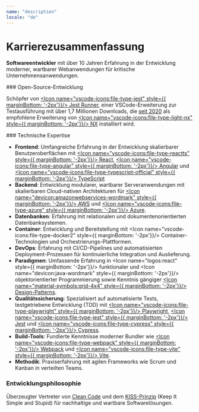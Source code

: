 ```yaml
---
name: "description"
locale: "de"
---
```


# Karrierezusammenfassung

<Divider />

**Softwareentwickler** mit über 10 Jahren Erfahrung in der Entwicklung moderner, wartbarer Webanwendungen für kritische Unternehmensanwendungen.
<div style={{ marginTop: '10px'}}></div>
### Open-Source-Entwicklung

Schöpfer von <a href="https://marketplace.visualstudio.com/items?itemName=firsttris.vscode-jest-runner" target="_blank"><Icon name="vscode-icons:file-type-jest" style={{ marginBottom: '-2px'}}/> Jest Runner</a>, einer VSCode-Erweiterung zur Testausführung mit über 1,7 Millionen Downloads, die <a href="https://github.com/nrwl/nx/issues/3868" target="_blank">seit 2020</a> als empfohlene Erweiterung von <a href="https://nx.dev/" target="_blank"><Icon name="vscode-icons:file-type-light-nx" style={{ marginBottom: '-2px'}}/> NX</a> installiert wird.
<div style={{ marginTop: '10px'}}></div>
### Technische Expertise

- **Frontend**: Umfangreiche Erfahrung in der Entwicklung skalierbarer Benutzeroberflächen mit <a href="https://react.dev/" target="_blank"><Icon name="vscode-icons:file-type-reactts" style={{ marginBottom: '-2px'}}/> React</a>, <a href="https://angular.io/" target="_blank"><Icon name="vscode-icons:file-type-angular" style={{ marginBottom: '-2px'}}/> Angular</a> und <a href="https://www.typescriptlang.org/" target="_blank"><Icon name="vscode-icons:file-type-typescript-official" style={{ marginBottom: '-2px'}}/> TypeScript</a>
- **Backend**: Entwicklung modularer, wartbarer Serveranwendungen mit skalierbaren Cloud-nativen Architekturen für <a href="https://aws.amazon.com/" target="_blank"><Icon name="devicon:amazonwebservices-wordmark" style={{ marginBottom: '-2px'}}/> AWS</a> und <a href="https://azure.microsoft.com/" target="_blank"><Icon name="vscode-icons:file-type-azure" style={{ marginBottom: '-2px'}}/> Azure</a>.
- **Datenbanken**: Erfahrung mit relationalen und dokumentenorientierten Datenbanksystemen.
- **Container**: Entwicklung und Bereitstellung mit <Icon name="vscode-icons:file-type-docker2" style={{ marginBottom: '-2px'}}/> Container-Technologien und Orchestrierungs-Plattformen.
- **DevOps**: Erfahrung mit CI/CD-Pipelines und automatisierten Deployment-Prozessen für kontinuierliche Integration und Auslieferung.
- **Paradigmen**: Umfassende Erfahrung in <Icon name="logos:react" style={{ marginBottom: '-2px'}}/> funktionaler und <Icon name="devicon:java-wordmark" style={{ marginBottom: '-2px'}}/> objektorientierter Programmierung sowie Kenntnis gängiger <a href="https://refactoring.guru/design-patterns" target="_blank"><Icon name="material-symbols:grid-4x4" style={{ marginBottom: '-2px'}}/> Design-Patterns</a>.
- **Qualitätssicherung**: Spezialisiert auf automatisierte Tests, testgetriebene Entwicklung (TDD) mit <a href="https://playwright.dev/" target="_blank"><Icon name="vscode-icons:file-type-playwright" style={{ marginBottom: '-2px'}}/> Playwright</a>, <a href="https://jestjs.io/" target="_blank"><Icon name="vscode-icons:file-type-jest" style={{ marginBottom: '-2px'}}/> Jest</a> und <a href="https://www.cypress.io/" target="_blank"><Icon name="vscode-icons:file-type-cypress" style={{ marginBottom: '-2px'}}/> Cypress</a>.
- **Build-Tools**: Fundierte Kenntnisse moderner Bundler wie <a href="https://webpack.js.org/" target="_blank"><Icon name="vscode-icons:file-type-webpack" style={{ marginBottom: '-2px'}}/> Webpack</a> und <a href="https://vitejs.dev/" target="_blank"><Icon name="vscode-icons:file-type-vite" style={{ marginBottom: '-2px'}}/> Vite</a>.
- **Methodik**: Praxiserfahrung mit agilen Frameworks wie Scrum und Kanban in verteilten Teams.

### Entwicklungsphilosophie

Überzeugter Vertreter von <a href="https://www.youtube.com/watch?v=UjhX2sVf0eg" target="_blank">Clean Code</a> und dem <a href="https://wiki.archlinux.de/title/KISS-Prinzip" target="_blank">KISS-Prinzip</a> (Keep It Simple and Stupid) für nachhaltige und wartbare Softwarelösungen.